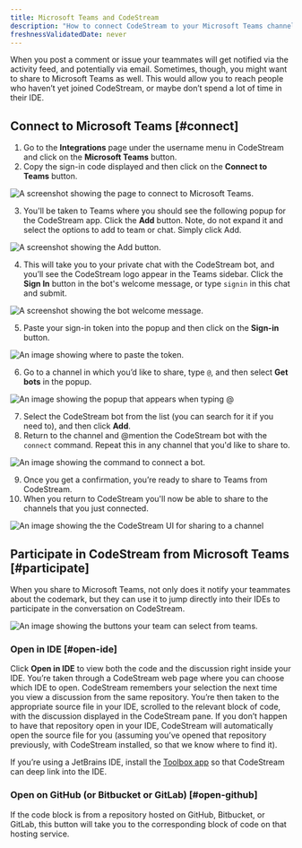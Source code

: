 ```yaml
---
title: Microsoft Teams and CodeStream
description: "How to connect CodeStream to your Microsoft Teams channel."
freshnessValidatedDate: never
---
```










When you post a comment or issue your teammates will get notified via the activity feed, and potentially via email. Sometimes, though, you might want to share to Microsoft Teams as well. This would allow you to reach people who haven’t yet joined CodeStream, or maybe don’t spend a lot of time in their IDE.

## Connect to Microsoft Teams [#connect]

1. Go to the **Integrations** page under the username menu in CodeStream and click on the **Microsoft Teams** button.
2. Copy the sign-in code displayed and then click on the **Connect to Teams** button.

<img 
   title="Connect to Microsoft Teams" 
   alt="A screenshot showing the page to connect to Microsoft Teams." 
   src={codestreamMsteamsConnect}
/>

3. You'll be taken to Teams where you should see the following popup for the CodeStream app. Click the **Add** button. Note, do not expand it and select the options to add to team or chat. Simply click Add.

<img 
   title="Add" 
   alt="A screenshot showing the Add button." 
   src={codestreamMsteamsCodestreamAppPage}
/>

4. This will take you to your private chat with the CodeStream bot, and you’ll see the CodeStream logo appear in the Teams sidebar. Click the **Sign In** button in the bot's welcome message, or type `signin` in this chat and submit.

<img 
   title="Weclome" 
   alt="A screenshot showing the bot welcome message." 
   src={codestreamMsteamsCodestreamBotWelcome}
/>

5. Paste your sign-in token into the popup and then click on the **Sign-in** button.

<img 
   title="Token" 
   alt="An image showing where to paste the token." 
   src={codestreamMsteamsTokenExample}
/>

6. Go to a channel in which you’d like to share, type `@`, and then select **Get bots** in the popup.

<img 
   title="Bots" 
   alt="An image showing the popup that appears when typing @" 
   src={codestreamMsteamsAddBotButton}
/>

7. Select the CodeStream bot from the list (you can search for it if you need to), and then click **Add**.
8. Return to the channel and @mention the CodeStream bot with the `connect` command. Repeat this in any channel that you'd like to share to.

<img 
   title="Connect bot" 
   alt="An image showing the command to connect a bot." 
   src={codestreamMsteamsCodestreamConnectBotMessage}
/>

9. Once you get a confirmation, you’re ready to share to Teams from CodeStream.
10. When you return to CodeStream you'll now be able to share to the channels that you just connected.

<img 
   title="Share to channel" 
   alt="An image showing the the CodeStream UI for sharing to a channel" 
   src={codestreamMsteamsCodestreamSelectChannel}
/>

## Participate in CodeStream from Microsoft Teams [#participate]

When you share to Microsoft Teams, not only does it notify your teammates about the codemark, but they can use it to jump directly into their IDEs to participate in the conversation on CodeStream.

<img
   title="Teams UI"
   alt="An image showing the buttons your team can select from teams."
   src={codestreamMsteamsExampleCodestreamMessage}
/>

### Open in IDE [#open-ide]

Click **Open in IDE** to view both the code and the discussion right inside your IDE. You’re taken through a CodeStream web page where you can choose which IDE to open. CodeStream remembers your selection the next time you view a discussion from the same repository. You’re then taken to the appropriate source file in your IDE, scrolled to the relevant block of code, with the discussion displayed in the CodeStream pane. If you don’t happen to have that repository open in your IDE, CodeStream will automatically open the source file for you (assuming you’ve opened that repository previously, with CodeStream installed, so that we know where to find it).

If you’re using a JetBrains IDE, install the [Toolbox app](https://www.jetbrains.com/toolbox-app/) so that CodeStream can deep link into the IDE.

### Open on GitHub (or Bitbucket or GitLab) [#open-github]

If the code block is from a repository hosted on GitHub, Bitbucket, or GitLab, this button will take you to the corresponding block of code on that hosting service.
